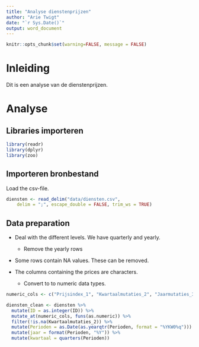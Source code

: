 ```yaml
---
title: "Analyse dienstenprijzen"
author: "Arie Twigt"
date: "`r Sys.Date()`"
output: word_document
---
```

```r
knitr::opts_chunk$set(warning=FALSE, message = FALSE)
```

# Inleiding

Dit is een analyse van de dienstenprijzen.

# Analyse

## Libraries importeren




```r
library(readr)
library(dplyr)
library(zoo)
```

## Importeren bronbestand

Load the csv-file.

```r
diensten <- read_delim("data/diensten.csv", 
    delim = ";", escape_double = FALSE, trim_ws = TRUE)
```

## Data preparation

-   Deal with the different levels. We have quarterly and yearly.

    -   Remove the yearly rows

-   Some rows contain NA values. These can be removed.

-   The columns containing the prices are characters.

    -   Convert to to numeric data types.

```r

numeric_cols <- c("Prijsindex_1", "Kwartaalmutaties_2", "Jaarmutaties_3")

diensten_clean <- diensten %>%
  mutate(ID = as.integer(ID)) %>%
  mutate_at(numeric_cols, funs(as.numeric)) %>%
  filter(!is.na(Kwartaalmutaties_2)) %>%
  mutate(Perioden = as.Date(as.yearqtr(Perioden, format = "%YKW0%q"))) %>%
  mutate(jaar = format(Perioden, "%Y")) %>%
  mutate(kwartaal = quarters(Perioden))
```
